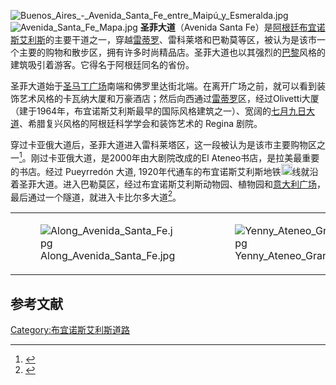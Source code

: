 [[Image:Buenos_Aires_-_Avenida_Santa_Fe_entre_Maipú_y_Esmeralda.jpg|thumb]]
[[Image:Avenida_Santa_Fe_Mapa.jpg|thumb]]
'''圣菲大道'''（Avenida Santa Fe）是[[阿根廷|阿根廷]][[布宜诺斯艾利斯|布宜诺斯艾利斯]]的主要干道之一，穿越[[雷蒂罗|雷蒂罗]]、雷科莱塔和巴勒莫等区，被认为是该市一个主要的购物和散步区，拥有许多时尚精品店。圣菲大道也以其强烈的[[巴黎|巴黎]]风格的建筑吸引着游客。它得名于阿根廷同名的省份。

圣菲大道始于[[圣马丁广场_(布宜诺斯艾利斯)|圣马丁广场]]南端和佛罗里达街北端。在离开广场之前，就可以看到装饰艺术风格的卡瓦纳大厦和万豪酒店；然后向西通过[[雷蒂罗|雷蒂罗]]区，经过Olivetti大厦（建于1964年，布宜诺斯艾利斯最早的国际风格建筑之一）、宽阔的[[七月九日大道|七月九日大道]]、希腊复兴风格的阿根廷科学学会和装饰艺术的 Regina 剧院。

穿过卡亚俄大道后，圣菲大道进入雷科莱塔区，这一段被认为是该市主要购物区之一<ref>{{cite web | url=http://travel.iafrica.com/destin/northamerica/479720.htm | title=Fair winds in full colour | author=Courtesy travelideas Magazine | work=iafrica.com | publisher=Primedia Online | date=2007-08-27 | 7= | access-date=2011-04-05 | archive-url=https://web.archive.org/web/20110712235109/http://travel.iafrica.com/destin/northamerica/479720.htm | archive-date=2011-07-12 | dead-url=yes }}</ref>。刚过卡亚俄大道，是2000年由大剧院改成的El Ateneo书店，是拉美最重要的书店。经过 Pueyrredón 大道, 1920年代通车的布宜诺斯艾利斯地铁[[Image:Línea_D_(SBASE)_bullet.svg|18px]]线就沿着圣菲大道。进入巴勒莫区，经过布宜诺斯艾利斯动物园、植物园和[[意大利广场_(布宜诺斯艾利斯)|意大利广场]]，最后通过一个隧道，就进入卡比尔多大道<ref>{{Cite web |url=http://www.visitingargentina.com/esp/capital-federal/avenida-santa-fe.php |title=Visiting Argentina |accessdate=2011-04-05 |archive-date=2009-08-05 |archive-url=https://web.archive.org/web/20090805081510/http://www.visitingargentina.com/esp/capital-federal/avenida-santa-fe.php |dead-url=no }}</ref>。

<div class="center">
{|
|-
|valign="top"|
[[File:Along_Avenida_Santa_Fe.jpg|upright]]
|valign="top"|
[[File:Yenny_Ateneo_Grand_Splendid.jpg|thumb]]
|valign="top"|
[[File:Alto_Palermo_(Avenida_Santa_Fe).jpg|thumb]]
|valign="top"|
|}
</div>

==参考文献==
{{reflist}}
{{commonscat|Avenida Santa Fe, Buenos Aires}}
{{coord|34|35|32|S|58|24|23|W|display=title}}

[[Category:布宜诺斯艾利斯道路|Category:布宜诺斯艾利斯道路]]